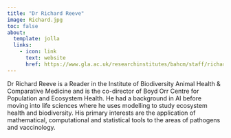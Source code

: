 ```yaml
---
title: "Dr Richard Reeve"
image: Richard.jpg
toc: false
about:
  template: jolla
  links:
    - icon: link
      text: website
      href: https://www.gla.ac.uk/researchinstitutes/bahcm/staff/richardreeve/
---
```


Dr Richard Reeve is a Reader in the Institute of Biodiversity Animal Health & Comparative Medicine and is the co-director of Boyd Orr Centre for Population and Ecosystem Health. He had a background in AI before moving into life sciences where he uses modelling to study ecosystem health and biodiversity. His primary interests are the application of  mathematical, computational and statistical tools to the areas of pathogens and vaccinology.
